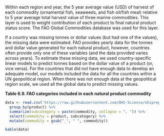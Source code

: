 Within each region and year, the 5 year average value (USD) of harvest of each commodity (ornamental fish, seaweeds, and fish oil/fish meal) relative to 5 year average total harvest value of three marine commodities. This layer is used to weight contribution of each product to final natural product status score. The FAO Global Commodities database was used for this layer.

If a country was missing tonnes or dollar values (but had one of the values), the missing data were estimated. FAO provides yearly data for the tonnes and dollar value generated for each natural product, however, countries often provide only one of these variables (and the data provided varies across years). To estimate these missing data, we used country-specific linear models to predict tonnes based on the dollar value of a product (or, vice versa). For the countries that did not have enough data to develop an adequate model, our models included the data for all the countries within a UN geopolitical region. When there was not enough data at the geopolitical region scale, we used all the global data to predict missing values.

**Table 6.9. FAO categories included in each natural product commodity**

```r
data <- read.csv('https://raw.githubusercontent.com/OHI-Science/ohiprep/master/globalprep/np/v2016/raw/commodities2products.csv') %>%
  group_by(product) %>%
  summarize(subcategory = paste(commodity, collapse = ", ")) %>%
  select(commodity = product, subcategory) %>%
  mutate(commodity = gsub("_", " ", commodity))

kable(data)

```